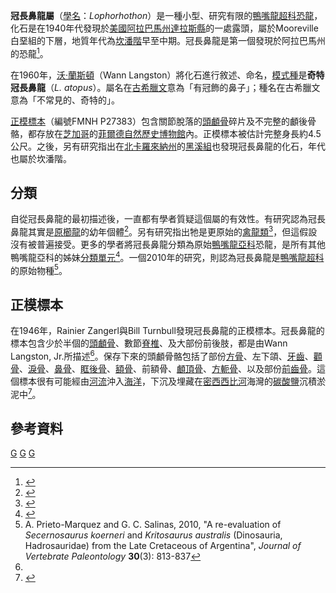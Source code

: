 {{Automatic Taxobox
| taxon = Lophorhothon
| status = Fossil
| fossil_range = [[白堊紀|白堊紀]]晚期, {{fossilrange|80}}
| image = Lophorhothon atopus.jpg
| image_caption = 頭骨
| authority = Langston, 1960
| type_species = '''奇特冠長鼻龍<br>''Lophorhothon atopus''''' 
| type_species_authority = Langston, 1960 
}}

'''冠長鼻龍屬'''（[[學名|學名]]：''Lophorhothon''）是一種小型、研究有限的[[鴨嘴龍超科|鴨嘴龍超科]][[恐龍|恐龍]]，化石是在1940年代發現於[[美國|美國]][[阿拉巴馬州|阿拉巴馬州]][[達拉斯縣_(阿拉巴馬州)|達拉斯縣]]的一處露頭，屬於Mooreville白堊組的下層，地質年代為[[坎潘階|坎潘階]]早至中期。冠長鼻龍是第一個發現於阿拉巴馬州的恐龍<ref name=wl1960>{{Cite journal|author=Langston, W|year=1960|title=The vertebrate fauna of the Selma Formation of Alabama, part VI: the dinosaurs|journal=Fieldiana: Geology Memoirs|volume=3|issue=5|pages=315-359}}</ref>。

在1960年，[[沃·蘭斯頓|沃·蘭斯頓]]（Wann Langston）將化石進行敘述、命名，[[模式種|模式種]]是'''奇特冠長鼻龍'''（''L. atopus''）。屬名在[[古希臘文|古希臘文]]意為「有冠飾的鼻子」；種名在古希臘文意為「不常見的、奇特的」。

[[正模標本|正模標本]]（編號FMNH P27383）包含關節脫落的[[頭顱骨|頭顱骨]]碎片及不完整的顱後骨骼，都存放在[[芝加哥|芝加哥]]的[[菲爾德自然歷史博物館|菲爾德自然歷史博物館]]內。正模標本被估計完整身長約4.5公尺。之後，另有研究指出在[[北卡羅來納州|北卡羅來納州]]的[[黑溪組|黑溪組]]也發現冠長鼻龍的化石，年代也屬於坎潘階。

==分類==
自從冠長鼻龍的最初描述後，一直都有學者質疑這個屬的有效性。有研究認為冠長鼻龍其實是[[原櫛龍|原櫛龍]]的幼年個體<ref name=tj1981>{{Cite book|author=Thurmond, J. T. and Jones, D. E.|year=1981|title=Fossil vertebrates of Alabama|publisher=University of Alabama Press}}</ref>。另有研究指出牠是更原始的[[禽龍類|禽龍類]]<ref name=jp1998>{{Cite journal|author=Lamb, J. P.|year=1998|title=''Lophorothon'', an iguanodontian, not a hadrosaur|journal=Journal of Vertebrate Paleontology|volume=18|issue=3 Abstracts|pages=59A}}</ref>，但這假設沒有被普遍接受。更多的學者將冠長鼻龍分類為原始[[鴨嘴龍亞科|鴨嘴龍亞科]]恐龍，是所有其他鴨嘴龍亞科的姊妹[[分類單元|分類單元]]<ref name=hw2004>{{Cite book|author=Horner, J. R., Weishampel, D. B., and Forster, C. A.|year=2004|chapter=Chapter Twenty: Hadrosauridae|title=The Dinosauria|edition=2nd edition|editor=Weishampel, D. B., Dodson, P., and Osmólska, H., editors|publisher=University of California Press}}</ref>。一個2010年的研究，則認為冠長鼻龍是[[鴨嘴龍超科|鴨嘴龍超科]]的原始物種<ref>A. Prieto-Marquez and G. C. Salinas, 2010, "A re-evaluation of ''Secernosaurus koerneri'' and ''Kritosaurus australis'' (Dinosauria, Hadrosauridae) from the Late Cretaceous of Argentina", ''Journal of Vertebrate Paleontology'' '''30'''(3): 813-837</ref>。

==正模標本==
在1946年，Rainier Zangerl與Bill Turnbull發現冠長鼻龍的正模標本。冠長鼻龍的標本包含少於半個的[[頭顱骨|頭顱骨]]、數節[[脊椎|脊椎]]、及大部份前後肢，都是由Wann Langston, Jr.所描述<ref name=wl1960/>。保存下來的頭顱骨骼包括了部份[[方骨|方骨]]、左下頜、[[牙齒|牙齒]]、[[顴骨|顴骨]]、[[淚骨|淚骨]]、[[鼻骨|鼻骨]]、[[眶後骨|眶後骨]]、[[額骨|額骨]]、前額骨、[[顱頂骨|顱頂骨]]、[[方軛骨|方軛骨]]、以及部份[[前齒骨|前齒骨]]。這個標本很有可能經由[[河流|河流]]沖入[[海洋|海洋]]，下沉及埋藏在[[密西西比河|密西西比河]]海灣的[[碳酸鹽|碳酸鹽]]沉積淤泥中<ref name=ds1997>{{Cite book|author=Schwimmer, D. R.|year=1997|chapter=Late Cretaceous dinosaurs in eastern USA: a taphonomic and biogeographic model of occurrences|pages=203-211|editor=D. L. Wolberg, E. Stump, and G. D. Rosenberg (eds.)|title=Dinofest International|publisher=The Academy of Natural Sciences|location=Philadelphia}}</ref>。

==參考資料==
{{reflist}}
{{鳥腳亞目}}
{{Taxonbar|from=Q643185}}

[[Category:北美洲恐龍|G]]
[[Category:上白堊紀恐龍|G]]
[[Category:鴨嘴龍超科|G]]